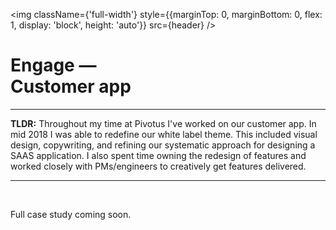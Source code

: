 
<img className={'full-width'} style={{marginTop: 0, marginBottom: 0, flex: 1, display: 'block', height: 'auto'}} src={header} />
<br/>

# Engage — <br/>Customer app

---

**TLDR:** Throughout my time at Pivotus I've worked on our customer app. In mid 2018 I was able to redefine our white label theme. This included visual design, copywriting, and refining our systematic approach for designing a SAAS application. I also spent time owning the redesign of features and worked closely with PMs/engineers to creatively get features delivered.

---

<br />

Full case study coming soon.
